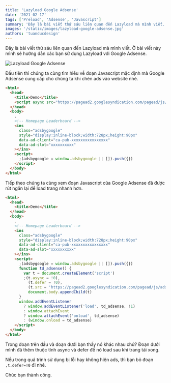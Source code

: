```yaml
---
title: 'Lazyload Google Adsense'
date: '2021-02-17'
tags: ['Preload', 'Adsense', 'Javascript']
summary: 'Đây là bài viết thứ sáu liên quan đến Lazyload mà mình viết. Ở bài viết này mình sẽ hướng dẫn các bạn sử dụng Lazyload với Google Adsense.'
images: '/static/images/lazyload-google-adsense.jpg'
authors: 'tuanducdesign'
---
```


Đây là bài viết thứ sáu liên quan đến Lazyload mà mình viết. Ở bài viết này mình sẽ hướng dẫn các bạn sử dụng Lazyload với Google Adsense.

![Lazyload Google Adsense](/static/images/lazyload-google-adsense.jpg)

Đầu tiên thì chúng ta cùng tìm hiểu về đoạn Javascript mặc định mà Google Adsense cung cấp cho chúng ta khi chèn ads vào website nhé.

```html
<html>
  <head>
    <title>Demo</title>
    <script async src="https://pagead2.googlesyndication.com/pagead/js/adsbygoogle.js"></script>
  </head>
  <body>
    .
    <!-- Homepage Leaderboard -->
    <ins
      class="adsbygoogle"
      style="display:inline-block;width:728px;height:90px"
      data-ad-client="ca-pub-xxxxxxxxxxxxxxxx"
      data-ad-slot="xxxxxxxxxx"
    ></ins>
    <script>
      ;(adsbygoogle = window.adsbygoogle || []).push({})
    </script>
  </body>
</html>
```

Tiếp theo chúng ta cùng xem đoạn Javascript của Google Adsense đã được rút ngắn lại để load trang nhanh hơn.

```html
<html>
  <head>
    <title>Demo</title>
  </head>
  <body>
    .
    <!-- Homepage Leaderboard -->
    <ins
      class="adsbygoogle"
      style="display:inline-block;width:728px;height:90px"
      data-ad-client="ca-pub-xxxxxxxxxxxxxxxx"
      data-ad-slot="xxxxxxxxxx"
    ></ins>
    <script>
      ;(adsbygoogle = window.adsbygoogle || []).push({})
      function td_adsense() {
        var t = document.createElement('script')
        ;(t.async = !0),
          (t.defer = !0),
          (t.src = 'https://pagead2.googlesyndication.com/pagead/js/adsbygoogle.js'),
          document.body.appendChild(t)
      }
      window.addEventListener
        ? window.addEventListener('load', td_adsense, !1)
        : window.attachEvent
        ? window.attachEvent('onload', td_adsense)
        : (window.onload = td_adsense)
    </script>
  </body>
</html>
```

Trong đoạn trên đầu và đoạn dưới bạn thấy nó khác nhau chứ? Đoạn dưới mình đã thêm thuộc tính async và defer để nó load sau khi trang tải xong.

Nếu trong quá trình sử dụng bị lỗi hay không hiện ads, thì bạn bỏ đoạn `,t.defer=!0` đi nhé.

Chúc bạn thành công.
